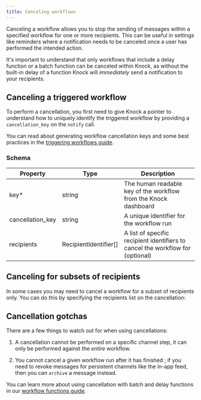 ```yaml
---
title: Canceling workflows
---
```



Canceling a workflow allows you to stop the sending of messages within a specified workflow for
one or more recipients. This can be useful in settings like reminders where a notification needs
to be canceled once a user has performed the intended action.

It's important to understand that only workflows that include a delay function or a batch function can be canceled within Knock, as without the built-in delay of a function Knock will _immediately_ send a notification to your recipients. 

## Canceling a triggered workflow

To perform a cancellation, you first need to give Knock a pointer to understand how to uniquely
identify the triggered workflow by providing a `cancellation_key` on the `notify` call.

You can read about generating workflow cancellation keys and some best practices in the
[triggering workflows guide](/send-notifications/triggering-workflows#generating-a-cancellation-key).

<MultiLangCodeBlock
  snippet="workflows.cancel"
  title="Canceling a triggered workflow"
/>

### Schema

| Property         | Type                  | Description                                                                    |
| ---------------- | --------------------- | ------------------------------------------------------------------------------ |
| key\*            | string                | The human readable key of the workflow from the Knock dashboard                |
| cancellation_key | string                | A unique identifier for the workflow run                                       |
| recipients       | RecipientIdentifier[] | A list of specific recipient identifiers to cancel the workflow for (optional) |

## Canceling for subsets of recipients

In some cases you may need to cancel a workflow for a subset of recipients only. You can do this
by specifying the recipients list on the cancellation:

<MultiLangCodeBlock
  snippet="workflows.cancel-with-recipients"
  title="Canceling for subsets of recipients"
/>

## Cancellation gotchas

There are a few things to watch out for when using cancellations:

1. A cancellation cannot be performed on a specific channel step, it can only be performed against
   the _entire_ workflow.

2. You cannot cancel a given workflow run after it has finished ; if you need to revoke messages for
   persistent channels like the in-app feed, then you can `archive` a message instead.
   
You can learn more about using cancellation with batch and delay functions in our [workflow functions guide](/send-notifications/workflow-functions#using-workflow-cancellation-with-batches).
